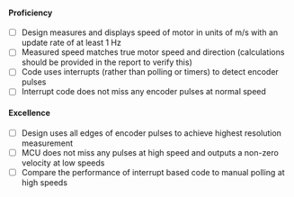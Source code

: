 #### Proficiency

- [ ] Design measures and displays speed of motor in units of m/s with an update rate of at least 1 Hz
- [ ] Measured speed matches true motor speed and direction (calculations should be provided in the report to verify this)
- [ ] Code uses interrupts (rather than polling or timers) to detect encoder pulses
- [ ] Interrupt code does not miss any encoder pulses at normal speed

#### Excellence

- [ ] Design uses all edges of encoder pulses to achieve highest resolution measurement
- [ ] MCU does not miss any pulses at high speed and outputs a non-zero velocity at low speeds
- [ ] Compare the performance of interrupt based code to manual polling at high speeds
